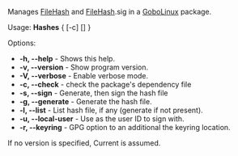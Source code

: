 Manages [[FileHash]] and [[FileHash]].sig in a [[GoboLinux]] package.

Usage: '''Hashes''' { [-c] <package> [<version>] }

Options:
* '''-h, --help''' - Shows this help.
* '''-v, --version''' - Show program version.
* '''-V, --verbose''' - Enable verbose mode.
* '''-c, --check''' - check the package's dependency file
* '''-s, --sign''' - Generate, then sign the hash file
* '''-g, --generate''' - Generate the hash file.
* '''-l, --list''' - List hash file, if any (generate if not present).
* '''-u, --local-user''' ''<entry>'' - Use <entry> as the user ID to sign with.
* '''-r, --keyring''' ''<entry>'' - GPG option to an additional the keyring location.

If no version is specified, Current is assumed.

{{Scripts}}